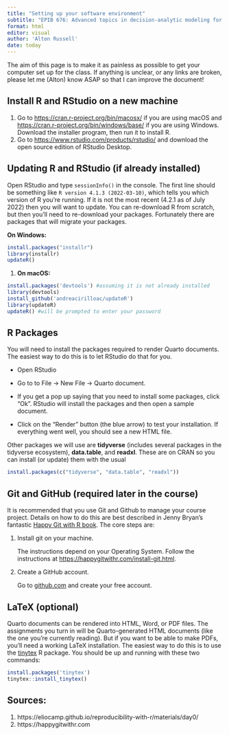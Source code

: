 ```yaml
---
title: "Setting up your software environment"
subtitle: "EPIB 676: Advanced topics in decision-analytic modeling for health"
format: html
editor: visual
author: 'Alton Russell'
date: today
---
```


The aim of this page is to make it as painless as possible to get your computer set up for the class. If anything is unclear, or any links are broken, please let me (Alton) know ASAP so that I can improve the document! 

## Install R and RStudio on a new machine

1.  Go to <https://cran.r-project.org/bin/macosx/> if you are using macOS and <https://cran.r-project.org/bin/windows/base/> if you are using Windows. Download the installer program, then run it to install R.
2.  Go to <https://www.rstudio.com/products/rstudio/> and download the open source edition of RStudio Desktop.

## Updating R and RStudio (if already installed)

Open RStudio and type `sessionInfo()` in the console. The first line should be something like `R version 4.1.3 (2022-03-10)`, which tells you which version of R you're running. If it is not the most recent (4.2.1 as of July 2022) then you will want to update. You can re-download R from scratch, but then you'll need to re-download your packages. Fortunately there are packages that will migrate your packages.

**On Windows:**

``` r
install.packages("installr")
library(installr)
updateR()
```

1.  **On macOS:**

``` r
install.packages('devtools') #assuming it is not already installed
library(devtools)
install_github('andreacirilloac/updateR')
library(updateR)
updateR() #will be prompted to enter your password
```

## R Packages

You will need to install the packages required to render Quarto documents. The easiest way to do this is to let RStudio do that for you.

-   Open RStudio

-   Go to to File -\> New File -\> Quarto document.

-   If you get a pop up saying that you need to install some packages, click "Ok". RStudio will install the packages and then open a sample document.

-   Click on the "Render" button (the blue arrow) to test your installation. If everything went well, you should see a new HTML file.

Other packages we will use are **tidyverse** (includes several packages in the tidyverse ecosystem), **data.table**, and **readxl**. These are on CRAN so you can install (or update) them with the usual

``` r
install.packages(c("tidyverse", "data.table", "readxl"))
```

## Git and GitHub (required later in the course)

It is recommended that you use Git and Github to manage your course project. Details on how to do this are best described in Jenny Bryan's fantastic [Happy Git with R book](https://happygitwithr.com/install-intro.html). The core steps are:

1.  Install git on your machine.\

    The instructions depend on your Operating System. Follow the instructions at <https://happygitwithr.com/install-git.html>.

2.  Create a GitHub account.\

    Go to [github.com](github.com) and create your free account.

## LaTeX (optional)

Quarto documents can be rendered into HTML, Word, or PDF files. The assignments you turn in will be Quarto-generated HTML documents (like the one you're currently reading). But if you want to be able to make PDFs, you'll need a working LaTeX installation. The easiest way to do this is to use the [tinytex](https://yihui.org/tinytex/) R package. You should be up and running with these two commands:

``` r
install.packages('tinytex')
tinytex::install_tinytex()
```

## Sources:

1.  https://eliocamp.github.io/reproducibility-with-r/materials/day0/
2.  https://happygitwithr.com
